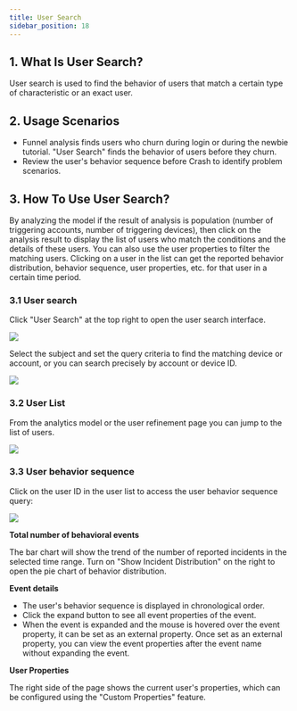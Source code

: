 ```yaml
---
title: User Search
sidebar_position: 18
---
```



## 1. What Is User Search?

User search is used to find the behavior of users that match a certain type of characteristic or an exact user.

## 2. Usage Scenarios

* Funnel analysis finds users who churn during login or during the newbie tutorial. "User Search" finds the behavior of users before they churn.
* Review the user's behavior sequence before Crash to identify problem scenarios.

## 3. How To Use User Search?

By analyzing the model if the result of analysis is population (number of triggering accounts, number of triggering devices), then click on the analysis result to display the list of users who match the conditions and the details of these users. You can also use the user properties to filter the matching users. Clicking on a user in the list can get the reported behavior distribution, behavior sequence, user properties, etc. for that user in a certain time period.

### 3.1 User search

Click "User Search" at the top right to open the user search interface.

![](/img/customEvent/user/user_seq_1.png)

Select the subject and set the query criteria to find the matching device or account, or you can search precisely by account or device ID.

![](/img/customEvent/user/user_seq_2.png)

### 3.2 User List

From the analytics model or the user refinement page you can jump to the list of users.

![](/img/customEvent/user/user_seq_3.png)

### 3.3 User behavior sequence

Click on the user ID in the user list to access the user behavior sequence query: 

![](/img/customEvent/user/user_seq_4.png)

**Total number of behavioral events**

The bar chart will show the trend of the number of reported incidents in the selected time range. Turn on "Show Incident Distribution" on the right to open the pie chart of behavior distribution.

**Event details**

* The user's behavior sequence is displayed in chronological order.
* Click the expand button to see all event properties of the event.
* When the event is expanded and the mouse is hovered over the event property, it can be set as an external property. Once set as an external property, you can view the event properties after the event name without expanding the event.


**User Properties**

The right side of the page shows the current user's properties, which can be configured using the "Custom Properties" feature.